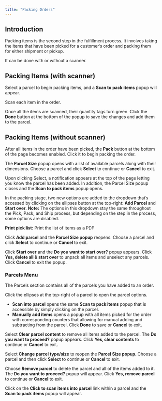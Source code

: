 ```yaml
---
title: "Packing Orders"
---
```


## Introduction

Packing items is the second step in the fulfillment process. It involves taking the items that have been picked for a customer’s order and packing them for either shipment or pickup.

It can be done with or without a scanner. 

## Packing Items (with scanner)

Select a parcel to begin packing items, and a **Scan to pack items** popup will appear. 

Scan each item in the order. 

Once all the items are scanned, their quantity tags turn green. Click the **Done** button at the bottom of the popup to save the changes and add them to the parcel.

## Packing Items (without scanner)

After all items in the order have been picked, the **Pack** button at the bottom of the page becomes enabled. Click it to begin packing the order. 

The **Parcel Size** popup opens with a list of available parcels along with their dimensions. Choose a parcel and click **Select** to continue or **Cancel** to exit.

Upon clicking Select, a notification appears at the top of the page letting you know the parcel has been added. In addition, the Parcel Size popup closes and the **Scan to pack items** popup opens. 

In the packing stage, two new options are added to the dropdown that’s accessed by clicking on the ellipses button at the top-right: **Add Parcel** and **Start over**. **Note:** The options in this dropdown stay the same throughout the Pick, Pack, and Ship process, but depending on the step in the process, some options are disabled.

**Print pick list:** Print the list of items as a PDF

Click **Add parcel** and the **Parcel Size popup** reopens. Choose a parcel and click **Select** to continue or **Cancel** to exit. 

Click **Start over** and the **Do you want to start over?** popup appears. Click **Yes, delete all & start over** to unpack all items and unselect any parcels. Click **Cancel** to exit the popup.

### Parcels Menu

The Parcels section contains all of the parcels you have added to an order. 

Click the ellipses at the top-right of a parcel to open the parcel options. 

* **Scan into parcel** opens the same **Scan to pack items** popup that is accessible by simply clicking on the parcel.
* **Manually add items** opens a popup with all items picked for the order with corresponding counters that allowing for manual adding and subtracting from the parcel. Click **Done** to save or **Cancel** to exit.

Select **Clear parcel content** to remove all items added to the parcel. The **Do you want to proceed?** popup appears. Click **Yes, clear contents** to continue or **Cancel** to exit. 

Select **Change parcel type/size** to reopen the **Parcel Size popup**. Choose a parcel and then click **Select** to continue or **Cancel** to exit. 

Choose **Remove parcel** to delete the parcel and all of the items added to it. The **Do you want to proceed?** popup will appear. Click **Yes, remove parcel** to continue or **Cancel** to exit.

Click on the **Click to scan items into parcel** link within a parcel and the **Scan to pack items** popup will appear.